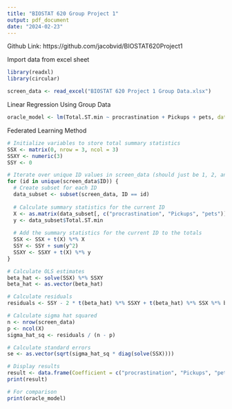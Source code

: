 ```yaml
---
title: "BIOSTAT 620 Group Project 1"
output: pdf_document
date: "2024-02-23"
---
```

Github Link: https://github.com/jacobvid/BIOSTAT620Project1

Import data from excel sheet
```r
library(readxl)
library(circular)

screen_data <- read_excel("BIOSTAT 620 Project 1 Group Data.xlsx")
```
Linear Regression Using Group Data
```r
oracle_model <- lm(Total.ST.min ~ procrastination + Pickups + pets, data = screen_data)
```
Federated Learning Method
```r
# Initialize variables to store total summary statistics
SSX <- matrix(0, nrow = 3, ncol = 3)
SSXY <- numeric(3)
SSY <- 0

# Iterate over unique ID values in screen_data (should just be 1, 2, and 3)
for (id in unique(screen_data$ID)) {
  # Create subset for each ID
  data_subset <- subset(screen_data, ID == id)
  
  # Calculate summary statistics for the current ID
  X <- as.matrix(data_subset[, c("procrastination", "Pickups", "pets")])
  y <- data_subset$Total.ST.min
  
  # Add the summary statistics for the current ID to the totals
  SSX <- SSX + t(X) %*% X
  SSY <- SSY + sum(y^2)
  SSXY <- SSXY + t(X) %*% y
}

# Calculate OLS estimates
beta_hat <- solve(SSX) %*% SSXY
beta_hat <- as.vector(beta_hat)

# Calculate residuals
residuals <- SSY - 2 * t(beta_hat) %*% SSXY + t(beta_hat) %*% SSX %*% beta_hat

# Calculate sigma hat squared
n <- nrow(screen_data)
p <- ncol(X)
sigma_hat_sq <- residuals / (n - p)

# Calculate standard errors
se <- as.vector(sqrt(sigma_hat_sq * diag(solve(SSX))))

# Display results
result <- data.frame(Coefficient = c("procrastination", "Pickups", "pets"), Estimate = beta_hat, Std_Error = se)
print(result)

# For comparison
print(oracle_model)


```

